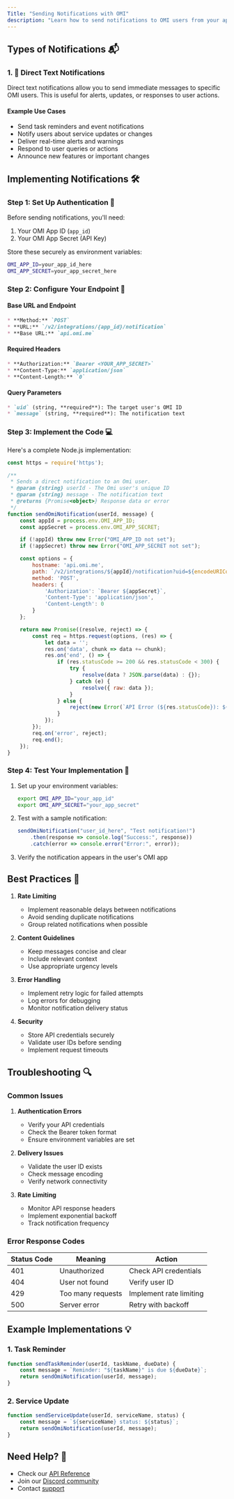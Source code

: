 ```yaml
---
Title: "Sending Notifications with OMI"
description: "Learn how to send notifications to OMI users from your applications, including direct text notifications and best practices for implementation."
---
```


## Types of Notifications 📬

### 1. 📱 Direct Text Notifications

Direct text notifications allow you to send immediate messages to specific OMI users. This is useful for alerts, updates, or responses to user actions.

#### Example Use Cases

- Send task reminders and event notifications
- Notify users about service updates or changes
- Deliver real-time alerts and warnings
- Respond to user queries or actions
- Announce new features or important changes

## Implementing Notifications 🛠️

### Step 1: Set Up Authentication 🔑

Before sending notifications, you'll need:

1. Your OMI App ID (`app_id`)
2. Your OMI App Secret (API Key)

Store these securely as environment variables:
```bash
OMI_APP_ID=your_app_id_here
OMI_APP_SECRET=your_app_secret_here
```

### Step 2: Configure Your Endpoint 🔌

#### Base URL and Endpoint

```markdown
* **Method:** `POST`
* **URL:** `/v2/integrations/{app_id}/notification`
* **Base URL:** `api.omi.me`
```

#### Required Headers

```markdown
* **Authorization:** `Bearer <YOUR_APP_SECRET>`
* **Content-Type:** `application/json`
* **Content-Length:** `0`
```

#### Query Parameters

```markdown
* `uid` (string, **required**): The target user's OMI ID
* `message` (string, **required**): The notification text
```

### Step 3: Implement the Code 💻

Here's a complete Node.js implementation:

```javascript
const https = require('https');

/**
 * Sends a direct notification to an Omi user.
 * @param {string} userId - The Omi user's unique ID
 * @param {string} message - The notification text
 * @returns {Promise<object>} Response data or error
 */
function sendOmiNotification(userId, message) {
    const appId = process.env.OMI_APP_ID;
    const appSecret = process.env.OMI_APP_SECRET;

    if (!appId) throw new Error("OMI_APP_ID not set");
    if (!appSecret) throw new Error("OMI_APP_SECRET not set");

    const options = {
        hostname: 'api.omi.me',
        path: `/v2/integrations/${appId}/notification?uid=${encodeURIComponent(userId)}&message=${encodeURIComponent(message)}`,
        method: 'POST',
        headers: {
            'Authorization': `Bearer ${appSecret}`,
            'Content-Type': 'application/json',
            'Content-Length': 0
        }
    };

    return new Promise((resolve, reject) => {
        const req = https.request(options, (res) => {
            let data = '';
            res.on('data', chunk => data += chunk);
            res.on('end', () => {
                if (res.statusCode >= 200 && res.statusCode < 300) {
                    try {
                        resolve(data ? JSON.parse(data) : {});
                    } catch (e) {
                        resolve({ raw: data });
                    }
                } else {
                    reject(new Error(`API Error (${res.statusCode}): ${data}`));
                }
            });
        });
        req.on('error', reject);
        req.end();
    });
}
```

### Step 4: Test Your Implementation 🧪

1. Set up your environment variables:
   ```bash
   export OMI_APP_ID="your_app_id"
   export OMI_APP_SECRET="your_app_secret"
   ```

2. Test with a sample notification:
   ```javascript
   sendOmiNotification("user_id_here", "Test notification!")
       .then(response => console.log("Success:", response))
       .catch(error => console.error("Error:", error));
   ```

3. Verify the notification appears in the user's OMI app

## Best Practices 🎯

1. **Rate Limiting**
   - Implement reasonable delays between notifications
   - Avoid sending duplicate notifications
   - Group related notifications when possible

2. **Content Guidelines**
   - Keep messages concise and clear
   - Include relevant context
   - Use appropriate urgency levels

3. **Error Handling**
   - Implement retry logic for failed attempts
   - Log errors for debugging
   - Monitor notification delivery status

4. **Security**
   - Store API credentials securely
   - Validate user IDs before sending
   - Implement request timeouts

## Troubleshooting 🔍

### Common Issues

1. **Authentication Errors**
   - Verify your API credentials
   - Check the Bearer token format
   - Ensure environment variables are set

2. **Delivery Issues**
   - Validate the user ID exists
   - Check message encoding
   - Verify network connectivity

3. **Rate Limiting**
   - Monitor API response headers
   - Implement exponential backoff
   - Track notification frequency

### Error Response Codes

| Status Code | Meaning | Action |
|------------|---------|---------|
| 401 | Unauthorized | Check API credentials |
| 404 | User not found | Verify user ID |
| 429 | Too many requests | Implement rate limiting |
| 500 | Server error | Retry with backoff |

## Example Implementations 💡

### 1. Task Reminder

```javascript
function sendTaskReminder(userId, taskName, dueDate) {
    const message = `Reminder: "${taskName}" is due ${dueDate}`;
    return sendOmiNotification(userId, message);
}
```

### 2. Service Update

```javascript
function sendServiceUpdate(userId, serviceName, status) {
    const message = `${serviceName} status: ${status}`;
    return sendOmiNotification(userId, message);
}
```

## Need Help? 🤝

- Check our [API Reference](https://docs.omi.me/docs/api)
- Join our [Discord community](http://discord.omi.me)
- Contact [support](https://docs.omi.me/docs/info/Support) 